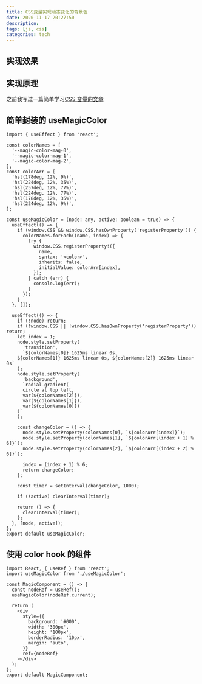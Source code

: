 ```yaml
---
title: CSS变量实现动态变化的背景色
date: 2020-11-17 20:27:50
description:
tags: [js, css]
categories: tech
---
```


## 实现效果


<MagicComponent />

## 实现原理

之前我写过一篇简单学习[CSS 变量的文章](https://blog.foolishrobot.xyz/CSS%E5%87%BD%E6%95%B0)

## 简单封装的 useMagicColor

```tsx
import { useEffect } from 'react';

const colorNames = [
  '--magic-color-mag-0',
  '--magic-color-mag-1',
  '--magic-color-mag-2',
];
const colorArr = [
  'hsl(178deg, 12%, 9%)',
  'hsl(224deg, 12%, 35%)',
  'hsl(257deg, 12%, 77%)',
  'hsl(224deg, 12%, 77%)',
  'hsl(178deg, 12%, 35%)',
  'hsl(224deg, 12%, 9%)',
];

const useMagicColor = (node: any, active: boolean = true) => {
  useEffect(() => {
    if (window.CSS && window.CSS.hasOwnProperty('registerProperty')) {
      colorNames.forEach((name, index) => {
        try {
          window.CSS.registerProperty!({
            name,
            syntax: '<color>',
            inherits: false,
            initialValue: colorArr[index],
          });
        } catch (err) {
          console.log(err);
        }
      });
    }
  }, []);

  useEffect(() => {
    if (!node) return;
    if (!window.CSS || !window.CSS.hasOwnProperty('registerProperty')) return;
    let index = 1;
    node.style.setProperty(
      'transition',
      `${colorNames[0]} 1625ms linear 0s,
    ${colorNames[1]} 1625ms linear 0s, ${colorNames[2]} 1625ms linear 0s`
    );
    node.style.setProperty(
      'background',
      `radial-gradient(
      circle at top left,
      var(${colorNames[2]}),
      var(${colorNames[1]}),
      var(${colorNames[0]})
    )`
    );

    const changeColor = () => {
      node.style.setProperty(colorNames[0], `${colorArr[index]}`);
      node.style.setProperty(colorNames[1], `${colorArr[(index + 1) % 6]}`);
      node.style.setProperty(colorNames[2], `${colorArr[(index + 2) % 6]}`);

      index = (index + 1) % 6;
      return changeColor;
    };

    const timer = setInterval(changeColor, 1000);

    if (!active) clearInterval(timer);

    return () => {
      clearInterval(timer);
    };
  }, [node, active]);
};
export default useMagicColor;
```

## 使用 color hook 的组件

```tsx
import React, { useRef } from 'react';
import useMagicColor from './useMagicColor';

const MagicComponent = () => {
  const nodeRef = useRef();
  useMagicColor(nodeRef.current);

  return (
    <div
      style={{
        background: '#000',
        width: '300px',
        height: '100px',
        borderRadius: '10px',
        margin: 'auto',
      }}
      ref={nodeRef}
    ></div>
  );
};
export default MagicComponent;
```
